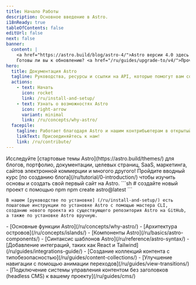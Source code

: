 ```yaml
---
title: Начало Работы
description: Основное введение в Astro.
i18nReady: true
tableOfContents: false
editUrl: false
next: false
banner:
  content: |
    <a href="https://astro.build/blog/astro-4/">Astro версии 4.0 здесь!</a>
    Готовы ли вы к обновлению? <a href="/ru/guides/upgrade-to/v4/">Прочтите наше руководство по обновлению</a>.
hero:
  title: Документация Astro
  tagline: Руководства, ресурсы и ссылки на API, которые помогут вам создавать с помощью Astro.
  actions:
    - text: Начать
      icon: rocket
      link: /ru/install-and-setup/
    - text: Узнать о возможностях Astro
      icon: right-arrow
      variant: minimal
      link: /ru/concepts/why-astro/
  facepile:
    tagline: Работает благодаря Astro и нашим контрибьютерам в открытый исходный код.
    linkText: Присоединяйтесь к нам!
    link: /ru/contribute/
---
```



<CardGrid>
  <Card title="Что вы построите с Astro?" icon="laptop">
    Исследуйте [стартовые темы Astro](https://astro.build/themes/) для блогов, портфолио, документации, целевых страниц, SaaS, маркетинга, сайтов электронной коммерции и многого другого!
  </Card>

  <Card title="Пройдите обучение" icon="star">
    Пройдите вводный курс [по созданию блога](/ru/tutorial/0-introduction/) чтобы изучить основы и создать свой первый сайт на Astro.
  </Card>
  
  <SplitCard title="Начните новый проект" icon="rocket">
    ```sh
    # создайте новый проект с помощью npm
    npm create astro@latest
    ```
    
    В нашем [руководстве по установке] (/ru/install-and-setup/) есть пошаговые инструкции по установке Astro с помощью мастера CLI, созданию нового проекта из существующего репозитория Astro на GitHub, а также по установке Astro вручную.
  </SplitCard>

  <ListCard title="Изучите" icon="open-book">
    - [Основные функции Astro](/ru/concepts/why-astro/)
    - [Архитектура островов](/ru/concepts/islands/)
    - [Компоненты Astro](/ru/basics/astro-components/)
    - [Синтаксис шаблонов Astro](/ru/reference/astro-syntax/)
  </ListCard>

  <ListCard title="Подробнее" icon="puzzle">
    - [Добавление интеграций, таких как React и Tailwind](/ru/guides/integrations-guide/)
    - [Создание коллекций контента с типобезопасностью](/ru/guides/content-collections/)
    - [Улучшение навигации с помощью анимации переходов](/ru/guides/view-transitions/)
    - [Подключение системы управления контентом без заголовков (headless CMS) к вашему проекту](/ru/guides/cms/)
  </ListCard>
</CardGrid>

<Discord title="У вас есть вопрос или вы хотите принять участие?" cta="Присоединяйтесь к нашему Discord"/>
